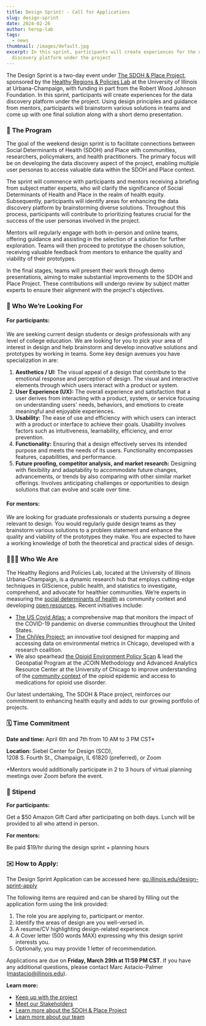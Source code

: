 ```yaml
---
title: Design Sprint! - Call for Applications
slug: design-sprint
date: 2024-02-26
author: herop-lab
tags:
  - news
thumbnail: /images/default.jpg
excerpt: In this sprint, participants will create experiences for the data
  discovery platform under the project
---
```

The Design Sprint is a two-day event under [The SDOH & Place Project](https://sdohplace.org/), sponsored by the [Healthy Regions & Policies Lab](http://www.healthyregions.org) at the University of Illinois at Urbana-Champaign, with funding in part from the Robert Wood Johnson Foundation. In this sprint, participants will create experiences for the data discovery platform under the project. Using design principles and guidance from mentors, participants will brainstorm various solutions in teams and come up with one final solution along with a short demo presentation.

### 💼 The Program

The goal of the weekend design sprint is to facilitate connections between Social Determinants of Health (SDOH) and Place with communities, researchers, policymakers, and health practitioners. The primary focus will be on developing the data discovery aspect of the project, enabling multiple user personas to access valuable data within the SDOH and Place context.

The sprint will commence with participants and mentors receiving a briefing from subject matter experts, who will clarify the significance of Social Determinants of Health and Place in the realm of health equity. Subsequently, participants will identify areas for enhancing the data discovery platform by brainstorming diverse solutions. Throughout this process, participants will contribute to prioritizing features crucial for the success of the user personas involved in the project.

Mentors will regularly engage with both in-person and online teams, offering guidance and assisting in the selection of a solution for further exploration. Teams will then proceed to prototype the chosen solution, receiving valuable feedback from mentors to enhance the quality and viability of their prototypes.

In the final stages, teams will present their work through demo presentations, aiming to make substantial improvements to the SDOH and Place Project. These contributions will undergo review by subject matter experts to ensure their alignment with the project's objectives.

### 🔎 Who We’re Looking For

#### For participants:

We are seeking current design students or design professionals with any level of college education.  We are looking for you to pick your area of interest in design and help brainstorm and develop innovative solutions and prototypes by working in teams. Some key design avenues you have specialization in are:

1. **Aesthetics / UI:** The visual appeal of a design that contribute to the emotional response and perception of design. The visual and interactive elements through which users interact with a product or system.
2. **User Experience (UX):** The overall experience and satisfaction that a user derives from interacting with a product, system, or service focusing on understanding users' needs, behaviors, and emotions to create meaningful and enjoyable experiences.
3. **Usability:** The ease of use and efficiency with which users can interact with a product or interface to achieve their goals. Usability involves factors such as intuitiveness, learnability, efficiency, and error prevention.
4. **Functionality:** Ensuring that a design effectively serves its intended purpose and meets the needs of its users. Functionality encompasses features, capabilities, and performance.
5. **Future proofing, competitor analysis, and market research:** Designing with flexibility and adaptability to accommodate future changes, advancements, or trends by also comparing with other similar market offerings. Involves anticipating challenges or opportunities to design solutions that can evolve and scale over time.

#### For mentors:

We are looking for graduate professionals or students pursuing a degree relevant to design. You would regularly guide design teams as they brainstorm various solutions to a problem statement and enhance the quality and viability of the prototypes they make. You are expected to have a working knowledge of both the theoretical and practical sides of design.

### 🧑‍🤝‍🧑 Who We Are

The Healthy Regions and Policies Lab, located at the University of Illinois Urbana-Champaign, is a dynamic research hub that employs cutting-edge techniques in GIScience, public health, and statistics to investigate, comprehend, and advocate for healthier communities. We’re experts in measuring the [social determinants of health](https://jamanetwork.com/journals/jamanetworkopen/fullarticle/2759757) as community context and developing [open resources](https://healthyregions.org/resources/). Recent initiatives include:

* [The US Covid Atlas:](https://uscovidatlas.org/) a comprehensive map that monitors the impact of the COVID-19 pandemic on diverse communities throughout the United States.
* [The ChiVes Project:](https://chichives.com/) an innovative tool designed for mapping and accessing data on environmental metrics in Chicago, developed with a research coalition.
* We also spearhead [the Opioid Environment Policy Scan](https://oeps.healthyregions.org/) & lead the Geospatial Program at the JCOIN Methodology and Advanced Analytics Resource Center at the University of Chicago to improve understanding of the [community context](https://jamanetwork.com/journals/jamanetworkopen/fullarticle/2791296) of the opioid epidemic and access to medications for opioid use disorder.

Our latest undertaking, The SDOH & Place project, reinforces our commitment to enhancing health equity and adds to our growing portfolio of projects.

### 🗓️ Time Commitment

**Date and time:** April 6th and 7th from 10 AM to 3 PM CST*

**Location:** Siebel Center for Design (SCD), \
1208 S. Fourth St., Champaign, IL 61820 (preferred), or Zoom

\*Mentors would additionally participate in 2 to 3 hours of virtual planning meetings over Zoom before the event.

### 👛 Stipend

**For participants:**

Get a $50 Amazon Gift Card after participating on both days. Lunch will be provided to all who attend in person.

**For mentors:**

Be paid $19/hr during the design sprint + planning hours

### ✉️ How to Apply:

The Design Sprint Application can be accessed here: [go.illinois.edu/design-sprint-apply](https://go.illinois.edu/design-sprint-apply)[](https://go.illinois.edu/design-sprint-apply)

The following items are required and can be shared by filling out the application form using the link provided:

1. The role you are applying to, participant or mentor.
2. Identify the areas of design are you well-versed in.
3. A resume/CV highlighting design-related experience.
4. A Cover letter (500 words MAX) expressing why this design sprint interests you.
5. Optionally, you may provide 1 letter of recommendation.

Applications are due on **Friday, March 29th at 11:59 PM CST**. If you have any additional questions, please contact Marc Astacio-Palmer (mastacio@illinois.edu).

**Learn more:**

* [Keep up with the project](https://sdohplace.org/news)
* [Meet our Stakeholders](https://sdohplace.org/news/introducing-our-advisory-boards)
* [Learn more about the SDOH & Place Project](https://sdohplace.org/news/introducing-the-sdoh-place-project)
* [Learn more about our team](https://sdohplace.org/about)
